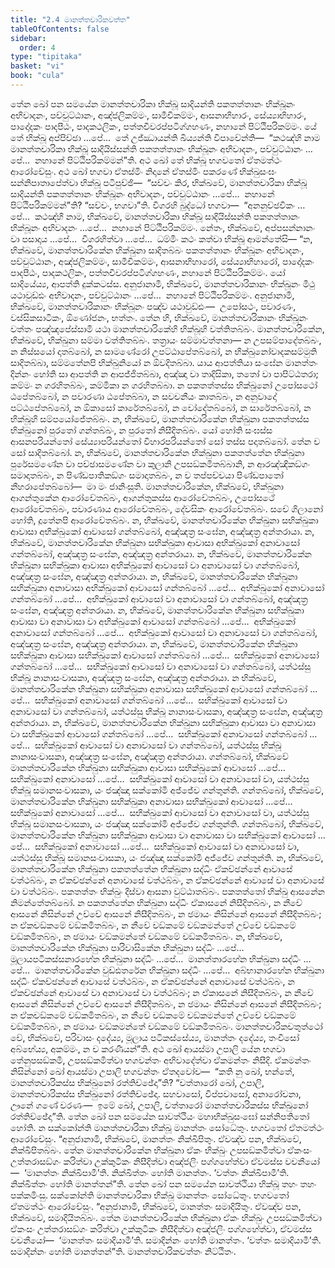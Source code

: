 ```yaml
---
title: "2.4 මානත්තචාරිකවත්ත"
tableOfContents: false
sidebar:
  order: 4
type: "tipitaka"
basket: "vi"
book: "cula"
---
```



<DynamicBreadcrumb />

<Division number="90" book="cula">

<Paragraph number="448" book="cula">
තේන ඛෝ පන සමයේන මානත්තචාරිකා භික්ඛූ සාදියන්ති පකතත්තානං භික්ඛූනං අභිවාදනං, පච්චුට්ඨානං, අඤ්ජලිකම්මං, සාමීචිකම්මං, ආසනාභිහාරං, සේය්‍යාභිහාරං, පාදෝදකං පාදපීඨං, පාදකථලිකං, පත්තචීවරප්පටිග්ගහණං, නහානේ පිට්ඨිපරිකම්මං. යේ තේ භික්ඛූ අප්පිච්ඡා …පේ…  තේ උජ්ඣායන්ති ඛිය්‍යන්ති විපාචේන්ති—  “කථඤ්හි නාම මානත්තචාරිකා භික්ඛූ සාදියිස්සන්ති පකතත්තානං භික්ඛූනං අභිවාදනං, පච්චුට්ඨානං …පේ…  නහානේ පිට්ඨිපරිකම්මන්”ති. අථ ඛෝ තේ භික්ඛූ භගවතෝ ඒතමත්ථං ආරෝචේසුං.
</Paragraph>

<Paragraph number="449" book="cula">
අථ ඛෝ භගවා ඒතස්මිං නිදානේ ඒතස්මිං පකරණේ භික්ඛුසංඝං සන්නිපාතාපේත්වා භික්ඛූ පටිපුච්ඡි—  “සච්චං කිර, භික්ඛවේ, මානත්තචාරිකා භික්ඛූ සාදියන්ති පකතත්තානං භික්ඛූනං අභිවාදනං, පච්චුට්ඨානං …පේ…  නහානේ පිට්ඨිපරිකම්මන්”ති? “සච්චං, භගවා”ති. විගරහි බුද්ධෝ භගවා—  “අනනුච්ඡවිකං …පේ…  කථඤ්හි නාම, භික්ඛවේ, මානත්තචාරිකා භික්ඛූ සාදියිස්සන්ති පකතත්තානං භික්ඛූනං අභිවාදනං …පේ…  නහානේ පිට්ඨිපරිකම්මං. නේතං, භික්ඛවේ, අප්පසන්නානං වා පසාදාය …පේ…  විගරහිත්වා …පේ…  ධම්මිං කථං කත්වා භික්ඛූ ආමන්තේසි—
</Paragraph>

<Paragraph number="450" book="cula">
“න, භික්ඛවේ, මානත්තචාරිකේන භික්ඛුනා සාදිතබ්බං පකතත්තානං භික්ඛූනං අභිවාදනං, පච්චුට්ඨානං, අඤ්ජලිකම්මං, සාමීචිකම්මං, ආසනාභිහාරෝ, සේය්‍යාභිහාරෝ, පාදෝදකං පාදපීඨං, පාදකථලිකං, පත්තචීවරප්පටිග්ගහණං, නහානේ පිට්ඨිපරිකම්මං. යෝ සාදියේය්‍ය, ආපත්ති දුක්කටස්ස. අනුජානාමි, භික්ඛවේ, මානත්තචාරිකානං භික්ඛූනං මිථු යථාවුඩ්ඪං අභිවාදනං, පච්චුට්ඨානං …පේ…  නහානේ පිට්ඨිපරිකම්මං. අනුජානාමි, භික්ඛවේ, මානත්තචාරිකානං භික්ඛූනං පඤ්ච යථාවුඩ්ඪං—  උපෝසථං, පවාරණං, වස්සිකසාටිකං, ඕණෝජනං, භත්තං. තේන හි, භික්ඛවේ, මානත්තචාරිකානං භික්ඛූනං වත්තං පඤ්ඤපේස්සාමි යථා මානත්තචාරිකේහි භික්ඛූහි වත්තිතබ්බං.
</Paragraph>

</Division>
<Division number="91" book="cula">

<Paragraph number="451" book="cula">
මානත්තචාරිකේන, භික්ඛවේ, භික්ඛුනා සම්මා වත්තිතබ්බං. තත්‍රායං සම්මාවත්තනා—
</Paragraph>

<Paragraph number="452" book="cula">
න උපසම්පාදේතබ්බං, න නිස්සයෝ දාතබ්බෝ, න සාමණේරෝ උපට්ඨාපේතබ්බෝ, න භික්ඛුනෝවාදකසම්මුති සාදිතබ්බා, සම්මතේනපි භික්ඛුනියෝ න ඕවදිතබ්බා. යාය ආපත්තියා සංඝේන මානත්තං දින්නං හෝති සා ආපත්ති න ආපජ්ජිතබ්බා, අඤ්ඤා වා තාදිසිකා, තතෝ වා පාපිට්ඨතරා; කම්මං න ගරහිතබ්බං, කම්මිකා න ගරහිතබ්බා. න පකතත්තස්ස භික්ඛුනෝ උපෝසථෝ ඨපේතබ්බෝ, න පවාරණා ඨපේතබ්බා, න සවචනීයං කාතබ්බං, න අනුවාදෝ පට්ඨපේතබ්බෝ, න ඕකාසෝ කාරේතබ්බෝ, න චෝදේතබ්බෝ, න සාරේතබ්බෝ, න භික්ඛූහි සම්පයෝජේතබ්බං.
</Paragraph>

<Paragraph number="453" book="cula">
න, භික්ඛවේ, මානත්තචාරිකේන භික්ඛුනා පකතත්තස්ස භික්ඛුනෝ පුරතෝ ගන්තබ්බං, න පුරතෝ නිසීදිතබ්බං. යෝ හෝති සංඝස්ස ආසනපරියන්තෝ සේය්‍යාපරියන්තෝ විහාරපරියන්තෝ සෝ තස්ස පදාතබ්බෝ. තේන ච සෝ සාදිතබ්බෝ.
</Paragraph>

<Paragraph number="454" book="cula">
න, භික්ඛවේ, මානත්තචාරිකේන භික්ඛුනා පකතත්තේන භික්ඛුනා පුරේසමණේන වා පච්ඡාසමණේන වා කුලානි උපසඞ්කමිතබ්බානි, න ආරඤ්ඤිකඞ්ගං සමාදාතබ්බං, න පිණ්ඩපාතිකඞ්ගං සමාදාතබ්බං, න ච තප්පච්චයා පිණ්ඩපාතෝ නීහරාපේතබ්බෝ—  මා මං ජානිංසූති.
</Paragraph>

<Paragraph number="455" book="cula">
මානත්තචාරිකේන, භික්ඛවේ, භික්ඛුනා ආගන්තුකේන ආරෝචේතබ්බං, ආගන්තුකස්ස ආරෝචේතබ්බං, උපෝසථේ ආරෝචේතබ්බං, පවාරණාය ආරෝචේතබ්බං, දේවසිකං ආරෝචේතබ්බං. සචේ ගිලානෝ හෝති, දූතේනපි ආරෝචේතබ්බං.
</Paragraph>

<Paragraph number="456" book="cula">
න, භික්ඛවේ, මානත්තචාරිකේන භික්ඛුනා සභික්ඛුකා ආවාසා අභික්ඛුකෝ ආවාසෝ ගන්තබ්බෝ, අඤ්ඤත්‍ර සංඝේන, අඤ්ඤත්‍ර අන්තරායා.
</Paragraph>

<Paragraph number="457" book="cula">
න, භික්ඛවේ, මානත්තචාරිකේන භික්ඛුනා සභික්ඛුකා ආවාසා අභික්ඛුකෝ අනාවාසෝ ගන්තබ්බෝ, අඤ්ඤත්‍ර සංඝේන, අඤ්ඤත්‍ර අන්තරායා.
</Paragraph>

<Paragraph number="458" book="cula">
න, භික්ඛවේ, මානත්තචාරිකේන භික්ඛුනා සභික්ඛුකා ආවාසා අභික්ඛුකෝ ආවාසෝ වා අනාවාසෝ වා ගන්තබ්බෝ, අඤ්ඤත්‍ර සංඝේන, අඤ්ඤත්‍ර අන්තරායා.
</Paragraph>

<Paragraph number="459" book="cula">
න, භික්ඛවේ, මානත්තචාරිකේන භික්ඛුනා සභික්ඛුකා අනාවාසා අභික්ඛුකෝ ආවාසෝ ගන්තබ්බෝ …පේ…  අභික්ඛුකෝ අනාවාසෝ ගන්තබ්බෝ …පේ…  අභික්ඛුකෝ ආවාසෝ වා අනාවාසෝ වා ගන්තබ්බෝ, අඤ්ඤත්‍ර සංඝේන, අඤ්ඤත්‍ර අන්තරායා.
</Paragraph>

<Paragraph number="460" book="cula">
න, භික්ඛවේ, මානත්තචාරිකේන භික්ඛුනා සභික්ඛුකා ආවාසා වා අනාවාසා වා අභික්ඛුකෝ ආවාසෝ ගන්තබ්බෝ …පේ…  අභික්ඛුකෝ අනාවාසෝ ගන්තබ්බෝ …පේ…  අභික්ඛුකෝ ආවාසෝ වා අනාවාසෝ වා ගන්තබ්බෝ, අඤ්ඤත්‍ර සංඝේන, අඤ්ඤත්‍ර අන්තරායා.
</Paragraph>

<Paragraph number="461" book="cula">
න, භික්ඛවේ, මානත්තචාරිකේන භික්ඛුනා සභික්ඛුකා ආවාසා සභික්ඛුකෝ ආවාසෝ ගන්තබ්බෝ …පේ…  සභික්ඛුකෝ අනාවාසෝ ගන්තබ්බෝ …පේ…  සභික්ඛුකෝ ආවාසෝ වා අනාවාසෝ වා ගන්තබ්බෝ, යත්ථස්සු භික්ඛූ නානාසංවාසකා, අඤ්ඤත්‍ර සංඝේන, අඤ්ඤත්‍ර අන්තරායා.
</Paragraph>

<Paragraph number="462" book="cula">
න භික්ඛවේ, මානත්තචාරිකේන භික්ඛුනා සභික්ඛුකා අනාවාසා සභික්ඛුකෝ ආවාසෝ ගන්තබ්බෝ …පේ…  සභික්ඛුකෝ අනාවාසෝ ගන්තබ්බෝ …පේ…  සභික්ඛුකෝ ආවාසෝ වා අනාවාසෝ වා ගන්තබ්බෝ, යත්ථස්සු භික්ඛූ නානාසංවාසකා, අඤ්ඤත්‍ර සංඝේන, අඤ්ඤත්‍ර අන්තරායා.
</Paragraph>

<Paragraph number="463" book="cula">
න, භික්ඛවේ, මානත්තචාරිකේන භික්ඛුනා සභික්ඛුකා ආවාසා වා අනාවාසා වා සභික්ඛුකෝ ආවාසෝ ගන්තබ්බෝ …පේ…  සභික්ඛුකෝ අනාවාසෝ ගන්තබ්බෝ …පේ…  සභික්ඛුකෝ ආවාසෝ වා අනාවාසෝ වා ගන්තබ්බෝ, යත්ථස්සු භික්ඛූ නානාසංවාසකා, අඤ්ඤත්‍ර සංඝේන, අඤ්ඤත්‍ර අන්තරායා.
</Paragraph>

<Paragraph number="464" book="cula">
ගන්තබ්බෝ, භික්ඛවේ මානත්තචාරිකේන භික්ඛුනා සභික්ඛුකා ආවාසා සභික්ඛුකෝ ආවාසෝ …පේ…  සභික්ඛුකෝ අනාවාසෝ …පේ…  සභික්ඛුකෝ ආවාසෝ වා අනාවාසෝ වා, යත්ථස්සු භික්ඛූ සමානසංවාසකා, යං ජඤ්ඤා සක්කෝමි අජ්ජේව ගන්තුන්ති.
</Paragraph>

<Paragraph number="465" book="cula">
ගන්තබ්බෝ, භික්ඛවේ, මානත්තචාරිකේන භික්ඛුනා සභික්ඛුකා අනාවාසා සභික්ඛුකෝ ආවාසෝ …පේ…  සභික්ඛුකෝ අනාවාසෝ …පේ…  සභික්ඛුකෝ ආවාසෝ වා අනාවාසෝ වා, යත්ථස්සු භික්ඛූ සමානසංවාසකා, යං ජඤ්ඤා සක්කෝමි අජ්ජේව ගන්තුන්ති.
</Paragraph>

<Paragraph number="466" book="cula">
ගන්තබ්බෝ, භික්ඛවේ, මානත්තචාරිකේන භික්ඛුනා සභික්ඛුකා ආවාසා වා අනාවාසා වා සභික්ඛුකෝ ආවාසෝ …පේ…  සභික්ඛුකෝ අනාවාසෝ …පේ…  සභික්ඛුකෝ ආවාසෝ වා අනාවාසෝ වා, යත්ථස්සු භික්ඛූ සමානසංවාසකා, යං ජඤ්ඤා සක්කෝමි අජ්ජේව ගන්තුන්ති.
</Paragraph>

<Paragraph number="467" book="cula">
න, භික්ඛවේ, මානත්තචාරිකේන භික්ඛුනා පකතත්තේන භික්ඛුනා සද්ධිං ඒකච්ඡන්නේ ආවාසේ වත්ථබ්බං, න ඒකච්ඡන්නේ අනාවාසේ වත්ථබ්බං, න ඒකච්ඡන්නේ ආවාසේ වා අනාවාසේ වා වත්ථබ්බං. පකතත්තං භික්ඛුං දිස්වා ආසනා වුට්ඨාතබ්බං. පකතත්තෝ භික්ඛු ආසනේන නිමන්තේතබ්බෝ. න පකතත්තේන භික්ඛුනා සද්ධිං ඒකාසනේ නිසීදිතබ්බං, න නීචේ ආසනේ නිසින්නේ උච්චේ ආසනේ නිසීදිතබ්බං, න ඡමායං නිසින්නේ ආසනේ නිසීදිතබ්බං; න ඒකචඞ්කමේ චඞ්කමිතබ්බං, න නීචේ චඞ්කමේ චඞ්කමන්තේ උච්චේ චඞ්කමේ චඞ්කමිතබ්බං, න ඡමායං චඞ්කමන්තේ චඞ්කමේ චඞ්කමිතබ්බං.
</Paragraph>

<Paragraph number="468" book="cula">
න, භික්ඛවේ, මානත්තචාරිකේන භික්ඛුනා පාරිවාසිකේන භික්ඛුනා සද්ධිං …පේ…  මූලායපටිකස්සනාරහේන භික්ඛුනා සද්ධිං …පේ…  මානත්තාරහේන භික්ඛුනා සද්ධිං …පේ…  මානත්තචාරිකේන වුඩ්ඪතරේන භික්ඛුනා සද්ධිං …පේ…  අබ්භානාරහේන භික්ඛුනා සද්ධිං ඒකච්ඡන්නේ ආවාසේ වත්ථබ්බං, න ඒකච්ඡන්නේ අනාවාසේ වත්ථබ්බං, න ඒකච්ඡන්නේ ආවාසේ වා අනාවාසේ වා වත්ථබ්බං; න ඒකාසනේ නිසීදිතබ්බං, න නීචේ ආසනේ නිසින්නේ උච්චේ ආසනේ නිසීදිතබ්බං, න ඡමායං නිසින්නේ ආසනේ නිසීදිතබ්බං; න ඒකචඞ්කමේ චඞ්කමිතබ්බං, න නීචේ චඞ්කමේ චඞ්කමන්තේ උච්චේ චඞ්කමේ චඞ්කමිතබ්බං, න ඡමායං චඞ්කමන්තේ චඞ්කමේ චඞ්කමිතබ්බං.
</Paragraph>

<Paragraph number="469" book="cula">
මානත්තචාරිකචතුත්ථෝ චේ, භික්ඛවේ, පරිවාසං දදේය්‍ය, මූලාය පටිකස්සේය්‍ය, මානත්තං දදේය්‍ය, තංවීසෝ අබ්භේය්‍ය, අකම්මං, න ච කරණීයන්”ති.
</Paragraph>

</Division>
<Division number="92" book="cula">

<Paragraph number="470" book="cula">
අථ ඛෝ ආයස්මා උපාලි යේන භගවා තේනුපසඞ්කමි, උපසඞ්කමිත්වා භගවන්තං අභිවාදේත්වා ඒකමන්තං නිසීදි. ඒකමන්තං නිසින්නෝ ඛෝ ආයස්මා උපාලි භගවන්තං ඒතදවෝච—  “කති නු ඛෝ, භන්තේ, මානත්තචාරිකස්ස භික්ඛුනෝ රත්තිච්ඡේදා”ති? “චත්තාරෝ ඛෝ, උපාලි, මානත්තචාරිකස්ස භික්ඛුනෝ රත්තිච්ඡේදා. සහවාසෝ, විප්පවාසෝ, අනාරෝචනා, ඌනේ ගණේ චරණං—  ඉමේ ඛෝ, උපාලි, චත්තාරෝ මානත්තචාරිකස්ස භික්ඛුනෝ රත්තිච්ඡේදා”ති.
</Paragraph>

</Division>
<Division number="93" book="cula">

<Paragraph number="471" book="cula">
තේන ඛෝ පන සමයේන සාවත්ථියං මහාභික්ඛුසංඝෝ සන්නිපතිතෝ හෝති. න සක්කෝන්ති මානත්තචාරිකා භික්ඛූ මානත්තං සෝධේතුං. භගවතෝ ඒතමත්ථං ආරෝචේසුං. “අනුජානාමි, භික්ඛවේ, මානත්තං නික්ඛිපිතුං. ඒවඤ්ච පන, භික්ඛවේ, නික්ඛිපිතබ්බං. තේන මානත්තචාරිකේන භික්ඛුනා ඒකං භික්ඛුං උපසඞ්කමිත්වා ඒකංසං උත්තරාසඞ්ගං කරිත්වා උක්කුටිකං නිසීදිත්වා අඤ්ජලිං පග්ගහේත්වා ඒවමස්ස වචනීයෝ—  ‘මානත්තං නික්ඛිපාමී’ති. නික්ඛිත්තං හෝති මානත්තං. ‘වත්තං නික්ඛිපාමී’ති. නික්ඛිත්තං හෝති මානත්තන්”ති.
</Paragraph>

</Division>
<Division number="94" book="cula">

<Paragraph number="472" book="cula">
තේන ඛෝ පන සමයේන සාවත්ථියා භික්ඛූ තහං තහං පක්කමිංසු. සක්කෝන්ති මානත්තචාරිකා භික්ඛූ මානත්තං සෝධේතුං. භගවතෝ ඒතමත්ථං ආරෝචේසුං. “අනුජානාමි, භික්ඛවේ, මානත්තං සමාදියිතුං. ඒවඤ්ච පන, භික්ඛවේ, සමාදියිතබ්බං. තේන මානත්තචාරිකේන භික්ඛුනා ඒකං භික්ඛුං උපසඞ්කමිත්වා ඒකංසං උත්තරාසඞ්ගං කරිත්වා උක්කුටිකං නිසීදිත්වා අඤ්ජලිං පග්ගහේත්වා, ඒවමස්ස වචනීයෝ—  ‘මානත්තං සමාදියාමී’ති. සමාදින්නං හෝති මානත්තං. ‘වත්තං සමාදියාමී’ති. සමාදින්නං හෝති මානත්තන්”ති.

</Paragraph>
</Division>

<Paragraph number="473" type="center" book="cula">
මානත්තචාරිකවත්තං නිට්ඨිතං.
</Paragraph>